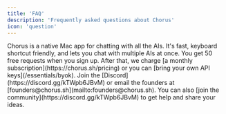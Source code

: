 ```yaml
---
title: 'FAQ'
description: 'Frequently asked questions about Chorus'
icon: 'question'
---
```






<AccordionGroup>
    <Accordion title="What is Chorus?">
        Chorus is a native Mac app for chatting with all the AIs. It's fast, keyboard shortcut friendly, and lets you chat with multiple AIs at once.
    </Accordion>
    <Accordion title="How much does it cost?">
        You get 50 free requests when you sign up. After that, we charge [a monthly subscription](https://chorus.sh/pricing) or you can [bring your own API keys](/essentials/byok).
    </Accordion>
    <Accordion title="How do I get support?">
        Join the [Discord](https://discord.gg/kTWpb6JBvM) or email the founders at [founders@chorus.sh](mailto:founders@chorus.sh). You can also [join the community](https://discord.gg/kTWpb6JBvM) to get help and share your ideas.
    </Accordion>
    


</AccordionGroup>
